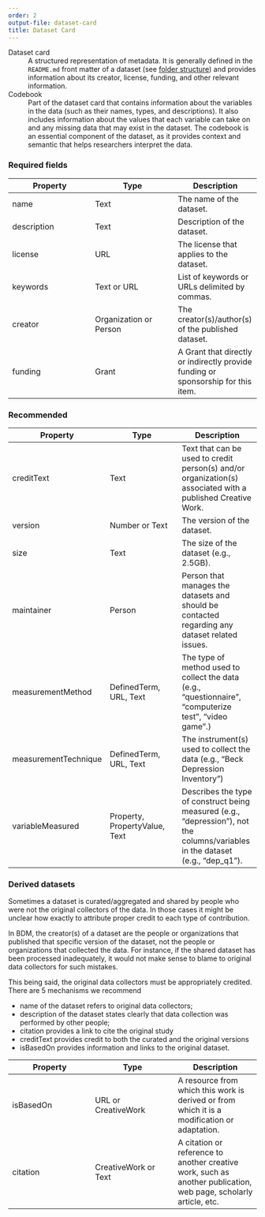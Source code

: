 ```yaml
---
order: 2
output-file: dataset-card
title: Dataset Card
---
```


Dataset card
: A structured representation of metadata. It is generally defined in the `README.md` front matter of a dataset (see [folder structure](1-folder-structure.qmd)) and provides information about its creator, license, funding, and other relevant information.

Codebook
: Part of the dataset card that contains information about the variables in the data (such as their names, types, and descriptions). It also includes information about the values that each variable can take on and any missing data that may exist in the dataset. The codebook is an essential component of the dataset, as it provides context and semantic that helps researchers interpret the data.



### Required fields

| Property    | Type                   | Description                                                                       |
|------------------------|------------------------|------------------------|
| name        | Text                   | The name of the dataset.                                                          |
| description | Text                   | Description of the dataset.                                                       |
| license     | URL                    | The license that applies to the dataset.                                          |
| keywords    | Text or URL            | List of keywords or URLs delimited by commas.                                     |
| creator     | Organization or Person | The creator(s)/author(s) of the published dataset.                                |
| funding     | Grant                  | A Grant that directly or indirectly provide funding or sponsorship for this item. |

### Recommended

| Property             | Type                          | Description                                                                                                                     |
|------------------------|------------------------|------------------------|
| creditText           | Text                          | Text that can be used to credit person(s) and/or organization(s) associated with a published Creative Work.                     |
| version              | Number or Text                | The version of the dataset.                                                                                                     |
| size                 | Text                          | The size of the dataset (e.g., 2.5GB).                                                                                          |
| maintainer           | Person                        | Person that manages the datasets and should be contacted regarding any dataset related issues.                                  |
| measurementMethod    | DefinedTerm, URL, Text        | The type of method used to collect the data (e.g., "questionnaire", "computerize test", "video game".)                          |
| measurementTechnique | DefinedTerm, URL, Text        | The instrument(s) used to collect the data (e.g., "Beck Depression Inventory")                                                  |
| variableMeasured     | Property, PropertyValue, Text | Describes the type of construct being measured (e.g., "depression"), not the columns/variables in the dataset (e.g., "dep_q1"). |

### Derived datasets

Sometimes a dataset is curated/aggregated and shared by people who were not the original collectors of the data. In those cases it might be unclear how exactly to attribute proper credit to each type of contribution.

In BDM, the creator(s) of a dataset are the people or organizations that published that specific version of the dataset, not the people or organizations that collected the data. For instance, if the shared dataset has been processed inadequately, it would not make sense to blame to original data collectors for such mistakes.

This being said, the original data collectors must be appropriately credited. There are 5 mechanisms we recommend

-   name of the dataset refers to original data collectors;
-   description of the dataset states clearly that data collection was performed by other people;
-   citation provides a link to cite the original study
-   creditText provides credit to both the curated and the original versions
-   isBasedOn provides information and links to the original dataset.

| Property  | Type                 | Description                                                                                                      |
|------------------------|------------------------|------------------------|
| isBasedOn | URL or CreativeWork  | A resource from which this work is derived or from which it is a modification or adaptation.                     |
| citation  | CreativeWork or Text | A citation or reference to another creative work, such as another publication, web page, scholarly article, etc. |
